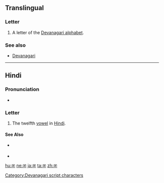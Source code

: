 ==Translingual==

===Letter===
{{mul-letter}}

# A letter of the [[Devanagari alphabet]].

===See also===
* [[w:Devanagari|Devanagari]]

----

==Hindi==

===Pronunciation===
* {{IPA|/əh/|lang=hi}}

===Letter===
{{head|hi|letter}}

# The twelfth [[vowel]] in [[Hindi]].

====See Also====
* {{sense|matra}} {{l|hi|ः|tr=ah}}
* {{list:Devanagari script letters/hi}}

[[Category:Devanagari script characters]]

[[hu:अः]]
[[ne:अः]]
[[ja:अः]]
[[ta:अः]]
[[zh:अः]]